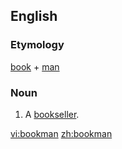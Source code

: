 ==English==
===Etymology===
[[book]] + [[man]]
===Noun===
{{en-noun|bookmen}}
# A [[bookseller]].

[[vi:bookman]]
[[zh:bookman]]